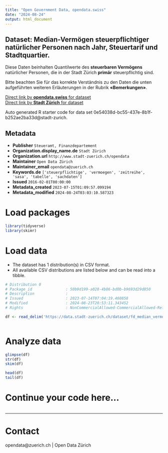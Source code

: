 ```yaml
---
title: "Open Government Data, opendata.swiss"
date: "2024-08-24"
output: html_document
---
```


## Dataset: Median-Vermögen steuerpflichtiger natürlicher Personen nach Jahr, Steuertarif und Stadtquartier.

Diese Daten beinhalten Quantilwerte des **steuerbaren Vermögens** natürlicher Personen, die in der Stadt Zürich **primär** steuerpflichtig sind. 

Bitte beachten Sie für das korrekte Verständnis zu den Daten die unten aufgeführten weiteren Erläuterungen in der Rubrik **«Bemerkungen»**.



[Direct link by **opendata.swiss** for dataset](https://opendata.swiss/de/dataset/median-vermogen-steuerpflichtiger-naturlicher-personen-nach-jahr-steuertarif-und-stadtquartier3)<br>
[Direct link by **Stadt Zürich** for dataset](https://data.stadt-zuerich.ch/dataset/fd_median_vermoegen_quartier_od1004)

Auto generated R starter code for data set 0e54038d-bc55-437e-8b1f-b252ae2ba33d@stadt-zurich.

## Metadata

- **Publisher** `Steueramt, Finanzdepartement`
- **Organization.display_name.de** `Stadt Zürich`
- **Organization.url** `http://www.stadt-zuerich.ch/opendata`
- **Maintainer** `Open Data Zürich`
- **Maintainer_email** `opendata@zuerich.ch`
- **Keywords.de** `['steuerpflichtige', 'vermoegen', 'zeitreihe', 'sasa', 'tabelle', 'sachdaten']`
- **Issued** `2016-02-01T00:00:00`
- **Metadata_created** `2023-07-15T01:09:57.099194`
- **Metadata_modified** `2024-08-24T03:03:10.587323`


# Load packages

```r

library(tidyverse)
library(skimr)

```

# Load data

-   The dataset has 1 distribution(s) in CSV format.
-   All available CSV distributions are listed below and can be read into a tibble.

```r

# Distribution 0
# Package_id               : 50b9d199-a028-4b86-bd0b-b9693d29d850
# Description              : 
# Issued                   : 2023-07-14T07:04:19.460858
# Modified                 : 2024-08-23T20:53:11.343452
# Rights                   : NonCommercialAllowed-CommercialAllowed-ReferenceNotRequired

df <- read_delim('https://data.stadt-zuerich.ch/dataset/fd_median_vermoegen_quartier_od1004/download/WIR100OD1004.csv')



```

# Analyze data

```r

glimpse(df)
str(df)
skim(df)

head(df)
tail(df)

```

# Continue your code here...

```r

```

------------------------------------------------------------------------

# Contact

opendata@zuerich.ch | Open Data Zürich
